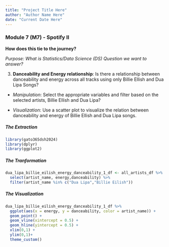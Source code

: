 ```yaml
---
title: "Project Title Here"
author: "Author Name Here"
date: "Current Date Here"
---
```







### **Module 7 (M7) - Spotify II**




**How does this tie to the journey?** 


*Purpose: What is Statistics/Data Science (DS) Question we want to answer?*

3. **Danceability and Energy relationship**: Is there a relationship between danceability and energy across all tracks using only Billie Ellish and Dua Lipa Songs?

- *Manipulation*: Select the appropriate variables and filter based on the selected artists, Billie Ellish and Dua Lipa? 

- *Visualization*: Use a scatter plot to visualize the relation between danceability and energy of Billie Ellish and Dua Lipa songs.



##### The Extraction
```r
library(gato365dsh2024)
library(dplyr)
library(ggplot2)
```


##### The Tranformation
```r
dua_lipa_billie_eilish_energy_danceability_1_df <- all_artists_df %>% 
  select(artist_name, energy,danceability) %>% 
  filter(artist_name %in% c("Dua Lipa","Billie Eilish")) 
```

##### The Visualization
```r
dua_lipa_billie_eilish_energy_danceability_1_df %>% 
  ggplot(aes(x = energy, y = danceability, color = artist_name)) +
  geom_point() +
  geom_vline(xintercept = 0.5) +
  geom_hline(yintercept = 0.5) +
  xlim(0,1) +
  ylim(0,1)+
  theme_custom()
```





